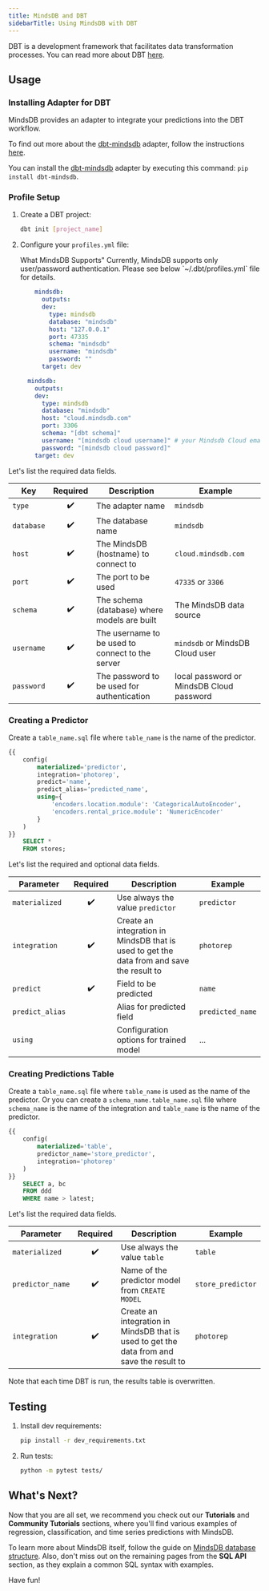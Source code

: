 ```yaml
---
title: MindsDB and DBT
sidebarTitle: Using MindsDB with DBT
---
```


DBT is a development framework that facilitates data transformation
processes. You can read more about DBT [here](https://www.getdbt.com/).

## Usage

### Installing Adapter for DBT

MindsDB provides an adapter to integrate your predictions into the DBT workflow.

To find out more about the [dbt-mindsdb](https://github.com/mindsdb/dbt-mindsdb)
adapter, follow the instructions
[here](https://github.com/mindsdb/dbt-mindsdb/blob/main/README.md).

You can install the [dbt-mindsdb](https://github.com/mindsdb/dbt-mindsdb)
adapter by executing this command: `pip install dbt-mindsdb`.

### Profile Setup

1.  Create a DBT project:

    ```bash
    dbt init [project_name]
    ```

2.  Configure your `profiles.yml` file:

    <Tip>
      What MindsDB Supports" Currently, MindsDB supports only user/password
      authentication. Please see below `~/.dbt/profiles.yml` file for details.
    </Tip>

    <CodeGroup>

    ```yml Self-Hosted Local Deployment
        mindsdb:
          outputs:
          dev:
            type: mindsdb
            database: "mindsdb"
            host: "127.0.0.1"
            port: 47335
            schema: "mindsdb"
            username: "mindsdb"
            password: ""
          target: dev
    ```

    ```yml MindsDB Cloud
      mindsdb:
        outputs:
        dev:
          type: mindsdb
          database: "mindsdb"
          host: "cloud.mindsdb.com"
          port: 3306
          schema: "[dbt schema]"
          username: "[mindsdb cloud username]" # your Mindsdb Cloud email address is your username
          password: "[mindsdb cloud password]"
        target: dev
    ```

    </CodeGroup>

Let's list the required data fields.

| Key        | Required | Description                                      | Example                                  |
| ---------- | :------: | ------------------------------------------------ | ---------------------------------------- |
| `type`     |    ✔️    | The adapter name                                 | `mindsdb`                                |
| `database` |    ✔️    | The database name                                | `mindsdb`                                |
| `host`     |    ✔️    | The MindsDB (hostname) to connect to             | `cloud.mindsdb.com`                      |
| `port`     |    ✔️    | The port to be used                              | `47335` or `3306`                        |
| `schema`   |    ✔️    | The schema (database) where models are built     | The MindsDB data source                  |
| `username` |    ✔️    | The username to be used to connect to the server | `mindsdb` or MindsDB Cloud user          |
| `password` |    ✔️    | The password to be used for authentication       | local password or MindsDB Cloud password |

### Creating a Predictor

Create a `table_name.sql` file where `table_name` is the name of the predictor.

```sql
{{
    config(
        materialized='predictor',
        integration='photorep',
        predict='name',
        predict_alias='predicted_name',
        using={
            'encoders.location.module': 'CategoricalAutoEncoder',
            'encoders.rental_price.module': 'NumericEncoder'
        }
    )
}}
    SELECT *
    FROM stores;
```

Let's list the required and optional data fields.

| Parameter       | Required | Description                                                                               | Example          |
| --------------- | :------: | ----------------------------------------------------------------------------------------- | ---------------- |
| `materialized`  |    ✔️    | Use always the value `predictor`                                                          | `predictor`      |
| `integration`   |    ✔️    | Create an integration in MindsDB that is used to get the data from and save the result to | `photorep`       |
| `predict`       |    ✔️    | Field to be predicted                                                                     | `name`           |
| `predict_alias` |          | Alias for predicted field                                                                 | `predicted_name` |
| `using`         |          | Configuration options for trained model                                                   | ...              |

### Creating Predictions Table

Create a `table_name.sql` file where `table_name` is used as the name of the
predictor. Or you can create a `schema_name.table_name.sql` file where
`schema_name` is the name of the integration and `table_name` is the name of the
predictor.

```sql
{{
    config(
        materialized='table',
        predictor_name='store_predictor',
        integration='photorep'
    )
}}
    SELECT a, bc
    FROM ddd
    WHERE name > latest;
```

Let's list the required data fields.

| Parameter        | Required | Description                                                                               | Example           |
| ---------------- | :------: | ----------------------------------------------------------------------------------------- | ----------------- |
| `materialized`   |    ✔️    | Use always the value `table`                                                              | `table`           |
| `predictor_name` |    ✔️    | Name of the predictor model from `CREATE MODEL`                                           | `store_predictor` |
| `integration`    |    ✔️    | Create an integration in MindsDB that is used to get the data from and save the result to | `photorep`        |

<Warning>
  Note that each time DBT is run, the results table is overwritten.
</Warning>

## Testing

1. Install dev requirements:

   ```bash
   pip install -r dev_requirements.txt
   ```

2. Run tests:

   ```bash
   python -m pytest tests/
   ```

## What's Next?

Now that you are all set, we recommend you check out our **Tutorials** and
**Community Tutorials** sections, where you'll find various examples of
regression, classification, and time series predictions with MindsDB.

To learn more about MindsDB itself, follow the guide on
[MindsDB database structure](/sql/table-structure/). Also, don't miss out on the
remaining pages from the **SQL API** section, as they explain a common SQL
syntax with examples.

Have fun!
